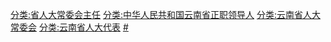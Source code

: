 [[分类:省人大常委会主任|分类:省人大常委会主任]]
[[分类:中华人民共和国云南省正职领导人|分类:中华人民共和国云南省正职领导人]]
[[分类:云南省人大常委会|分类:云南省人大常委会]]
[[分类:云南省人大代表|分类:云南省人大代表]]
[[分类:云南省各级人大常委会主任|#]]